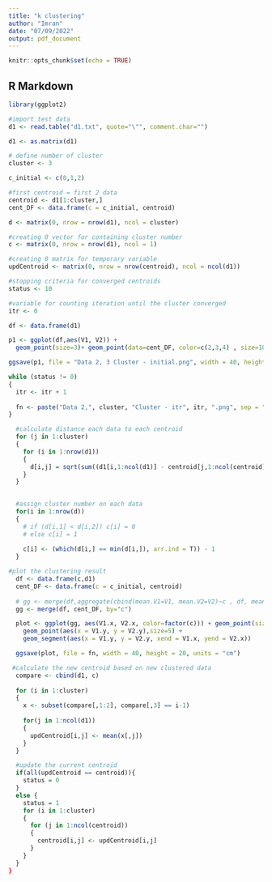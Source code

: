---
title: "k clustering"
author: "Imran"
date: "07/09/2022"
output: pdf_document
---

```{r setup, include=FALSE}
knitr::opts_chunk$set(echo = TRUE)
```

## R Markdown

```{r}
library(ggplot2)
```

```{r}
#import test data
d1 <- read.table("d1.txt", quote="\"", comment.char="")

d1 <- as.matrix(d1)
```

```{r}
# define number of cluster
cluster <- 3

c_initial <- c(0,1,2)
```



```{r}
#first centroid = first 2 data
centroid <- d1[1:cluster,]
cent_DF <- data.frame(c = c_initial, centroid)

d <- matrix(0, nrow = nrow(d1), ncol = cluster)

```

```{r}
#creating 0 vector for containing cluster number
c <- matrix(0, nrow = nrow(d1), ncol = 1)

#creating 0 matrix for temporary variable
updCentroid <- matrix(0, nrow = nrow(centroid), ncol = ncol(d1))

```

```{r}
#stopping criteria for converged centroids
status <- 10

#variable for counting iteration until the cluster converged
itr <- 0

```

```{r}
df <- data.frame(d1)

p1 <- ggplot(df,aes(V1, V2)) +
  geom_point(size=3)+ geom_point(data=cent_DF, color=c(2,3,4) , size=10)

ggsave(p1, file = "Data 2, 3 Cluster - initial.png", width = 40, height = 20, units = "cm")

while (status != 0)
{
  itr <- itr + 1
  
  fn <- paste("Data 2,", cluster, "Cluster - itr", itr, ".png", sep = " ")
}

```

```{r}
  #calculate distance each data to each centroid
  for (j in 1:cluster)
  {
    for (i in 1:nrow(d1))
    {
      d[i,j] = sqrt(sum((d1[i,1:ncol(d1)] - centroid[j,1:ncol(centroid)])^2))
    }
  }  
  

```

```{r}
  #assign cluster number on each data
  for(i in 1:nrow(d))
  {
    # if (d[i,1] < d[i,2]) c[i] = 0
    # else c[i] = 1
    
    c[i] <- (which(d[i,] == min(d[i,]), arr.ind = T)) - 1
  }
```



```{r}
#plot the clustering result
  df <- data.frame(c,d1)
  cent_DF <- data.frame(c = c_initial, centroid)
  
  # gg <- merge(df,aggregate(cbind(mean.V1=V1, mean.V2=V2)~c , df, mean), by="c")
  gg <- merge(df, cent_DF, by="c")

  plot <- ggplot(gg, aes(V1.x, V2.x, color=factor(c))) + geom_point(size=3) +
    geom_point(aes(x = V1.y, y = V2.y),size=5) +
    geom_segment(aes(x = V1.y, y = V2.y, xend = V1.x, yend = V2.x))

  ggsave(plot, file = fn, width = 40, height = 20, units = "cm")
```

```{r}
 #calculate the new centroid based on new clustered data
  compare <- cbind(d1, c)
  
  for (i in 1:cluster)
  {
    x <- subset(compare[,1:2], compare[,3] == i-1)
    
    for(j in 1:ncol(d1))
    {
      updCentroid[i,j] <- mean(x[,j])
    }
  }
```

```{r}
  #update the current centroid
  if(all(updCentroid == centroid)){
    status = 0
  }
  else {
    status = 1
    for (i in 1:cluster)
    {
      for (j in 1:ncol(centroid))
      {
        centroid[i,j] <- updCentroid[i,j]
      }
    } 
  }
}
```


